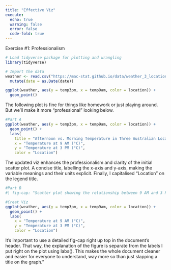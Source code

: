 ```yaml
---
title: "Effective Viz"
execute: 
  echo: true 
  warning: false
  error: false 
  code-fold: true 
---
```


Exercise #1: Professionalism 

```r
# Load tidyverse package for plotting and wrangling
library(tidyverse)

# Import the data
weather <- read.csv("https://mac-stat.github.io/data/weather_3_locations.csv") |> 
  mutate(date = as.Date(date))
```

```r
ggplot(weather, aes(y = temp3pm, x = temp9am, color = location)) + 
  geom_point()
```
The following plot is fine for things like homework or just playing around. But we’ll make it more “professional” looking below.

```r
#Part A
ggplot(weather, aes(y = temp3pm, x = temp9am, color = location)) +
  geom_point() +
  labs(
    title = "Afternoon vs. Morning Temperature in Three Australian Locations",
    x = "Temperature at 9 AM (°C)",
    y = "Temperature at 3 PM (°C)",
    color = "Location")
```

The updated viz enhances the professionalism and clarity of the initial scatter plot. A concise title, labelling the x-axis and y-axis, making the variable meanings and their units explicit. Finally, I capitalised “Location” on the  legend title.



```r
#Part B
#| fig-cap: "Scatter plot showing the relationship between 9 AM and 3 PM temperatures (°C) across Hobart, Uluru, and Wollongong."

#Creat Viz
ggplot(weather, aes(y = temp3pm, x = temp9am, color = location)) +
  geom_point() +
  labs(
    x = "Temperature at 9 AM (°C)",
    y = "Temperature at 3 PM (°C)",
    color = "Location")
```

It's important to use a detailed fig-cap right up top in the document's header. That way, the explanation of the figure is separate from the labels I put right on the plot using labs(). This makes the whole document cleaner and easier for everyone to understand, way more so than just slapping a title on the graph."
